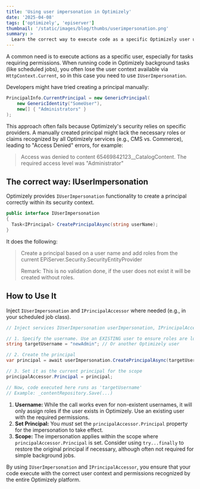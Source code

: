 ```yaml
---
title: 'Using user impersonation in Optimizely'
date: '2025-04-08'
tags: ['optimizely', 'episerver']
thumbnail: '/static/images/blog/thumbs/userimpersonation.png'
summary: >
  Learn the correct way to execute code as a specific Optimizely user using user impersonation feature.
---
```


A common need is to execute actions as a specific user, especially for tasks requiring permissions. When running code in Optimizely background tasks (like scheduled jobs), you often lose the user context available via `HttpContext.Current`, so in this case you need to use `IUserImpersonation`.

Developers might have tried creating a principal manually:

```csharp
PrincipalInfo.CurrentPrincipal = new GenericPrincipal(
    new GenericIdentity("SomeUser"),
    new[] { "Administrators" }
);
```

This approach often fails because Optimizely's security relies on specific providers. A manually created principal might lack the necessary roles or claims recognized by all Optimizely services (e.g., CMS vs. Commerce), leading to "Access Denied" errors, for example:

> Access was denied to content 65469842123\_\_CatalogContent. The required access level was "Administrator"

## The correct way: IUserImpersonation

Optimizely provides `IUserImpersonation` functionality to create a principal correctly within its security context.

```csharp
public interface IUserImpersonation
{
  Task<IPrincipal> CreatePrincipalAsync(string userName);
}
```

It does the following:

> Create a principal based on a user name and add roles from the current EPiServer.Security.SecurityEntityProvider
>
> Remark: This is no validation done, if the user does not exist it will be created without roles.

## How to Use It

Inject `IUserImpersonation` and `IPrincipalAccessor` where needed (e.g., in your scheduled job class).

```csharp
// Inject services IUserImpersonation userImpersonation, IPrincipalAccessor principalAccessor

// 1. Specify the username. Use an EXISTING user to ensure roles are loaded.
string targetUsername = "newAdmin"; // Or another Optimizely user

// 2. Create the principal
var principal = await userImpersonation.CreatePrincipalAsync(targetUsername);

// 3. Set it as the current principal for the scope
principalAccessor.Principal = principal;

// Now, code executed here runs as 'targetUsername'
// Example: _contentRepository.Save(...)
```


1. **Username:** While the call works even for non-existent usernames, it will only assign roles if the user exists in Optimizely. Use an existing user with the required permissions.
2. **Set Principal:** You _must_ set the `principalAccessor.Principal` property for the impersonation to take effect.
3. **Scope:** The impersonation applies within the scope where `principalAccessor.Principal` is set. Consider using `try...finally` to restore the original principal if necessary, although often not required for simple background jobs.

By using `IUserImpersonation` and `IPrincipalAccessor`, you ensure that your code execute with the correct user context and permissions recognized by the entire Optimizely platform.
